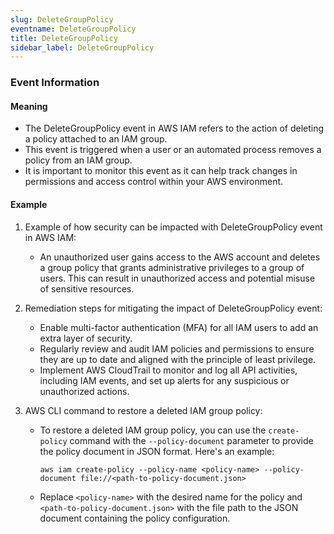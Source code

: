 ```yaml
--- 
slug: DeleteGroupPolicy
eventname: DeleteGroupPolicy
title: DeleteGroupPolicy
sidebar_label: DeleteGroupPolicy
---
```

                       
### Event Information

#### Meaning

- The DeleteGroupPolicy event in AWS IAM refers to the action of deleting a policy attached to an IAM group.
- This event is triggered when a user or an automated process removes a policy from an IAM group.
- It is important to monitor this event as it can help track changes in permissions and access control within your AWS environment.

#### Example

1. Example of how security can be impacted with DeleteGroupPolicy event in AWS IAM:
   - An unauthorized user gains access to the AWS account and deletes a group policy that grants administrative privileges to a group of users. This can result in unauthorized access and potential misuse of sensitive resources.

2. Remediation steps for mitigating the impact of DeleteGroupPolicy event:
   - Enable multi-factor authentication (MFA) for all IAM users to add an extra layer of security.
   - Regularly review and audit IAM policies and permissions to ensure they are up to date and aligned with the principle of least privilege.
   - Implement AWS CloudTrail to monitor and log all API activities, including IAM events, and set up alerts for any suspicious or unauthorized actions.

3. AWS CLI command to restore a deleted IAM group policy:
   - To restore a deleted IAM group policy, you can use the `create-policy` command with the `--policy-document` parameter to provide the policy document in JSON format. Here's an example:
     ```
     aws iam create-policy --policy-name <policy-name> --policy-document file://<path-to-policy-document.json>
     ```
   - Replace `<policy-name>` with the desired name for the policy and `<path-to-policy-document.json>` with the file path to the JSON document containing the policy configuration.


 